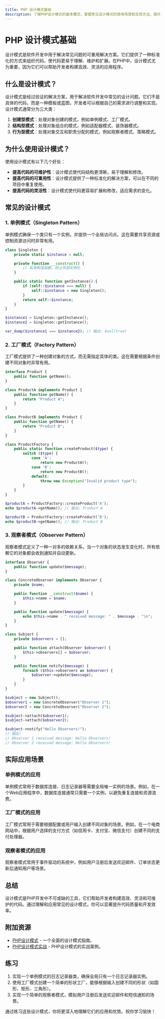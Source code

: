 ```yaml
---
title: PHP 设计模式基础
description: 了解PHP设计模式的基本概念，掌握常见设计模式的使用场景和实现方法，提升代码的可维护性和可扩展性。
---
```


# PHP 设计模式基础

设计模式是软件开发中用于解决常见问题的可重用解决方案。它们提供了一种标准化的方式来组织代码，使代码更易于理解、维护和扩展。在PHP中，设计模式尤为重要，因为它们可以帮助开发者构建高效、灵活的应用程序。

## 什么是设计模式？

设计模式是经过验证的解决方案，用于解决软件开发中常见的设计问题。它们不是具体的代码，而是一种模板或蓝图，开发者可以根据自己的需求进行调整和实现。设计模式通常分为三大类：

1. **创建型模式**：处理对象创建的模式，例如单例模式、工厂模式。
2. **结构型模式**：处理对象组合的模式，例如适配器模式、装饰器模式。
3. **行为型模式**：处理对象交互和职责分配的模式，例如观察者模式、策略模式。

## 为什么使用设计模式？

使用设计模式有以下几个好处：

- **提高代码的可维护性**：设计模式使代码结构更清晰，易于理解和修改。
- **提高代码的可重用性**：设计模式提供了一种标准化的解决方案，可以在不同的项目中重复使用。
- **提高代码的灵活性**：设计模式使代码更容易扩展和修改，适应需求的变化。

## 常见的设计模式

### 1. 单例模式（Singleton Pattern）

单例模式确保一个类只有一个实例，并提供一个全局访问点。这在需要共享资源或控制资源访问时非常有用。

```php
class Singleton {
    private static $instance = null;

    private function __construct() {
        // 私有构造函数，防止外部实例化
    }

    public static function getInstance() {
        if (self::$instance === null) {
            self::$instance = new Singleton();
        }
        return self::$instance;
    }
}

$instance1 = Singleton::getInstance();
$instance2 = Singleton::getInstance();

var_dump($instance1 === $instance2); // 输出: bool(true)
```

### 2. 工厂模式（Factory Pattern）

工厂模式提供了一种创建对象的方式，而无需指定具体的类。这在需要根据条件创建不同对象时非常有用。

```php
interface Product {
    public function getName();
}

class ProductA implements Product {
    public function getName() {
        return "Product A";
    }
}

class ProductB implements Product {
    public function getName() {
        return "Product B";
    }
}

class ProductFactory {
    public static function createProduct($type) {
        switch ($type) {
            case 'A':
                return new ProductA();
            case 'B':
                return new ProductB();
            default:
                throw new Exception("Invalid product type");
        }
    }
}

$productA = ProductFactory::createProduct('A');
echo $productA->getName(); // 输出: Product A

$productB = ProductFactory::createProduct('B');
echo $productB->getName(); // 输出: Product B
```

### 3. 观察者模式（Observer Pattern）

观察者模式定义了一种一对多的依赖关系，当一个对象的状态发生变化时，所有依赖它的对象都会收到通知并自动更新。

```php
interface Observer {
    public function update($message);
}

class ConcreteObserver implements Observer {
    private $name;

    public function __construct($name) {
        $this->name = $name;
    }

    public function update($message) {
        echo $this->name . " received message: " . $message . "\n";
    }
}

class Subject {
    private $observers = [];

    public function attach(Observer $observer) {
        $this->observers[] = $observer;
    }

    public function notify($message) {
        foreach ($this->observers as $observer) {
            $observer->update($message);
        }
    }
}

$subject = new Subject();
$observer1 = new ConcreteObserver("Observer 1");
$observer2 = new ConcreteObserver("Observer 2");

$subject->attach($observer1);
$subject->attach($observer2);

$subject->notify("Hello Observers!");
// 输出:
// Observer 1 received message: Hello Observers!
// Observer 2 received message: Hello Observers!
```

## 实际应用场景

### 单例模式的应用

单例模式常用于数据库连接、日志记录器等需要全局唯一实例的场景。例如，在一个Web应用程序中，数据库连接通常只需要一个实例，以避免重复连接和资源浪费。

### 工厂模式的应用

工厂模式常用于需要根据配置或用户输入创建不同对象的场景。例如，在一个电商网站中，根据用户选择的支付方式（如信用卡、支付宝、微信支付）创建不同的支付处理器。

### 观察者模式的应用

观察者模式常用于事件驱动的系统中，例如用户注册后发送欢迎邮件、订单状态更新后通知用户等场景。

## 总结

设计模式是PHP开发中不可或缺的工具，它们帮助开发者构建高效、灵活和可维护的代码。通过理解和应用常见的设计模式，你可以显著提升代码质量和开发效率。

## 附加资源

- [PHP设计模式](https://refactoring.guru/design-patterns/php) - 一个全面的设计模式指南。
- [PHP设计模式实战](https://www.phptherightway.com/pages/Design-Patterns.html) - PHP设计模式的实战案例。

## 练习

1. 实现一个单例模式的日志记录器类，确保全局只有一个日志记录器实例。
2. 使用工厂模式创建一个简单的形状工厂，能够根据输入创建不同的形状（如圆形、矩形、三角形）。
3. 实现一个简单的观察者模式，模拟用户注册后发送欢迎邮件和短信通知的场景。

通过练习这些设计模式，你将更深入地理解它们的应用和优势。祝你学习愉快！